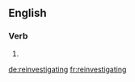 ==English==

===Verb===
{{head|en}}

# {{present participle of|reinvestigate}}

[[de:reinvestigating]]
[[fr:reinvestigating]]